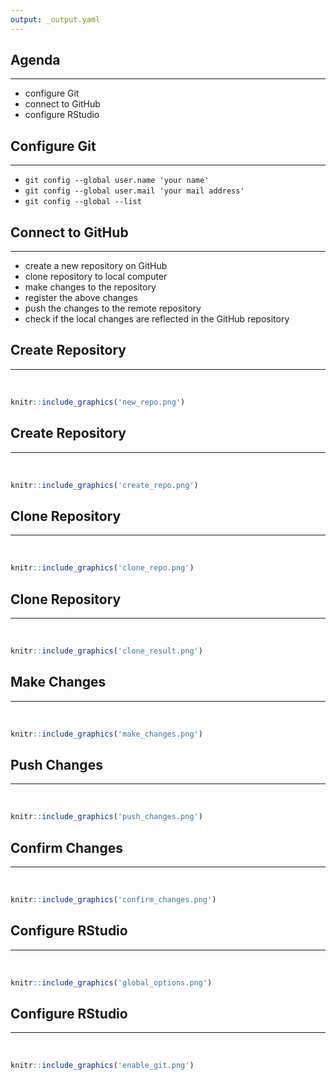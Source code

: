 ```yaml
---
output: _output.yaml
---
```


## {data-background="git_banner_3.png"}

## Agenda

<hr>

- configure Git
- connect to GitHub
- configure RStudio

## Configure Git

<hr>

- `git config --global user.name 'your name'`
- `git config --global user.mail 'your mail address'`
- `git config --global --list`

## Connect to GitHub

<hr>

- create a new repository on GitHub
- clone repository to local computer
- make changes to the repository
- register the above changes
- push the changes to the remote repository
- check if the local changes are reflected in the GitHub repository

## Create Repository

<hr>

<br>

```r
knitr::include_graphics('new_repo.png')
```

## Create Repository

<hr>

<br>

```r
knitr::include_graphics('create_repo.png')
```

## Clone Repository

<hr>

<br>

```r
knitr::include_graphics('clone_repo.png')
```

## Clone Repository

<hr>

<br>

```r
knitr::include_graphics('clone_result.png')
```

## Make Changes

<hr>

<br>

```r
knitr::include_graphics('make_changes.png')
```

## Push Changes

<hr>

<br>

```r
knitr::include_graphics('push_changes.png')
```

## Confirm Changes

<hr>

<br>

```r
knitr::include_graphics('confirm_changes.png')
```

## Configure RStudio

<hr>

<br>

```r
knitr::include_graphics('global_options.png')
```

## Configure RStudio

<hr>

<br>

```r
knitr::include_graphics('enable_git.png')
```

## {data-background="thankyou.png"}
